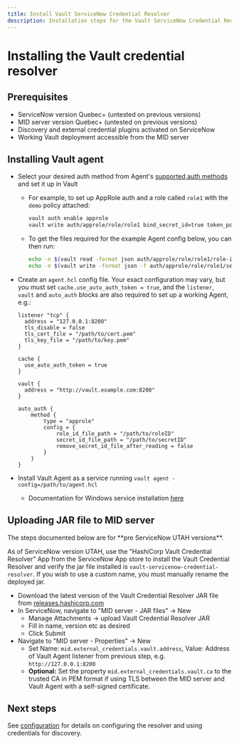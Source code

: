 ```yaml
---
title: Install Vault ServiceNow Credential Resolver
description: Installation steps for the Vault ServiceNow Credential Resolver.
---
```

# Installing the Vault credential resolver

## Prerequisites

* ServiceNow version Quebec+ (untested on previous versions)
* MID server version Quebec+ (untested on previous versions)
* Discovery and external credential plugins activated on ServiceNow
* Working Vault deployment accessible from the MID server

## Installing Vault agent

* Select your desired auth method from Agent's [supported auth methods](/vault/docs/agent-and-proxy/autoauth/methods)
  and set it up in Vault
  * For example, to set up AppRole auth and a role called `role1` with the `demo` policy attached:

    ```bash
    vault auth enable approle
    vault write auth/approle/role/role1 bind_secret_id=true token_policies=demo
    ```

  * To get the files required for the example Agent config below, you can then
    run:

    ```bash
    echo -n $(vault read -format json auth/approle/role/role1/role-id | jq -r '.data.role_id') > /path/to/roleID
    echo -n $(vault write -format json -f auth/approle/role/role1/secret-id | jq -r '.data.secret_id') > /path/to/secretID
    ```

* Create an `agent.hcl` config file. Your exact configuration may vary, but you
  must set `cache.use_auto_auth_token = true`, and the `listener`, `vault` and
  `auto_auth` blocks are also required to set up a working Agent, e.g.:

  ```hcl
  listener "tcp" {
    address = "127.0.0.1:8200"
    tls_disable = false
    tls_cert_file = "/path/to/cert.pem"
    tls_key_file = "/path/to/key.pem"
  }

  cache {
    use_auto_auth_token = true
  }

  vault {
    address = "http://vault.example.com:8200"
  }

  auto_auth {
      method {
          type = "approle"
          config = {
              role_id_file_path = "/path/to/roleID"
              secret_id_file_path = "/path/to/secretID"
              remove_secret_id_file_after_reading = false
          }
      }
  }
  ```

* Install Vault Agent as a service running `vault agent -config=/path/to/agent.hcl`
  * Documentation for Windows service installation [here](/vault/docs/agent-and-proxy/agent/winsvc)

## Uploading JAR file to MID server

<Warning heading="Use the ServiceNow app store to install Vault Credential Resolver">
  The steps documented below are for **pre ServiceNow UTAH versions**.

  As of ServiceNow version UTAH, use the "HashiCorp Vault Credential Resolver" App
  from the ServiceNow App store to install the Vault Credential Resolver and verify
  the jar file installed is `vault-servicenow-credential-resolver`. If you wish to
  use a custom name, you must manually rename the deployed jar.
</Warning>

* Download the latest version of the Vault Credential Resolver JAR file from
  [releases.hashicorp.com](https://releases.hashicorp.com/vault-servicenow-credential-resolver/)
* In ServiceNow, navigate to "MID server - JAR files" -> New
  * Manage Attachments -> upload Vault Credential Resolver JAR
  * Fill in name, version etc as desired
  * Click Submit
* Navigate to "MID server - Properties" -> New
  * Set Name: `mid.external_credentials.vault.address`, Value: Address of Vault
    Agent listener from previous step, e.g. `http://127.0.0.1:8200`
  * **Optional:** Set the property `mid.external_credentials.vault.ca` to the
    trusted CA in PEM format if using TLS between the MID server and Vault
    Agent with a self-signed certificate.

## Next steps

See [configuration](/vault/docs/platform/servicenow/configuration) for details on
configuring the resolver and using credentials for discovery.
